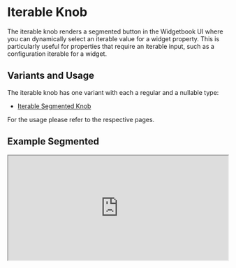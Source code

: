 # Iterable Knob

The iterable knob renders a segmented button in the Widgetbook UI where you can dynamically select an iterable value for a widget property.
This is particularly useful for properties that require an iterable input, such as a configuration iterable for a widget.

## Variants and Usage

The iterable knob has one variant with each a regular and a nullable type:

- [Iterable Segmented Knob](/knobs/iterable/segmented)

For the usage please refer to the respective pages.

## Example Segmented

<iframe
  src="https://preview.widgetbook.io/#/?path=knobpreview/iterable-segmented-knob&panels=knobs"
  width="100%"
  height="240px"
/>

## Multi-snapshot Support

Multi-snapshot support allows you to generate multiple screenshots of a single use case with varying values using [KnobsConfigs](/cloud/snapshots/multi-snapshot#multi-snapshot-for-knobs) and [AddonsConfigs](/cloud/snapshots/multi-snapshot#multi-snapshot-for-addons).

### Regular iterable knob

```dart title="Example: IterableKnobConfig"
@UseCase(
  type: MyWidget,
  name: 'Default',
  cloudKnobsConfigs: { // [!code highlight]
    'online and busy': [IterableKnobConfig('status', '[online,busy]')], // [!code highlight]
    'offline and busy': [IterableKnobConfig('status', '[offline,busy]')], // [!code highlight]
  }, // [!code highlight]
)
Widget buildUseCase(BuildContext context) {
  return MyWidget(
    status: context.knobs.iterable.segmented<OnlineStatusType>(
      label: 'status',
      labelBuilder: (value) => value.name,
      options: [
        OnlineStatusType.online,
        OnlineStatusType.offline,
        OnlineStatusType.busy,
      ],
    ),
  );
}

enum OnlineStatusType { online, offline, busy }
```

### Nullable iterable Knob

```dart title="Example: NullKnobConfig"
@UseCase(
  type: MyWidget,
  name: 'Default',
  cloudKnobsConfigs: { // [!code highlight]
    'no status': [NullKnobConfig('status')], // [!code highlight]
    'online and busy': [IterableKnobConfig('status', '[online,busy]')], // [!code highlight]
  }, // [!code highlight]
)
Widget buildUseCase(BuildContext context) {
  return MyWidget(
    status: context.knobs.iterableOrNull.segmented<OnlineStatusType>(
      label: 'status',
      labelBuilder: (value) => value.name,
      options: [
        OnlineStatusType.online,
        OnlineStatusType.offline,
        OnlineStatusType.busy,
      ],
    ),
  );
}

enum OnlineStatusType { online, offline, busy }
```
